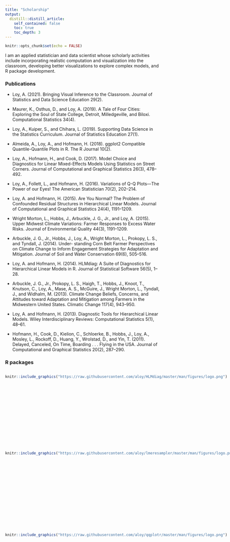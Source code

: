 ```yaml
---
title: "Scholarship"
output:
  distill::distill_article:
    self_contained: false
    toc: true
    toc_depth: 3
---
```


```r
knitr::opts_chunk$set(echo = FALSE)
```

I am an applied statistician and data scientist whose scholarly activities include incorporating realistic computation and visualization into the classroom, developing better visualizations to explore complex models, and R package development.


### Publications

- Loy, A. (2021). Bringing Visual Inference to the Classroom. Journal of Statistics and Data Science Education 29(2).

- Maurer, K., Osthus, D., and Loy, A. (2019). A Tale of Four Cities: Exploring the Soul of State College, Detroit, Milledgeville, and Biloxi. Computational Statistics 34(4).

- Loy, A., Kuiper, S., and Chihara, L. (2019). Supporting Data Science in the Statistics Curriculum. Journal of Statistics Education 27(1).

- Almeida, A., Loy, A., and Hofmann, H. (2018). ggplot2 Compatible Quantile-Quantile Plots in R. The R Journal 10(2).

- Loy, A., Hofmann, H., and Cook, D. (2017). Model Choice and Diagnostics for Linear Mixed-Effects Models Using Statistics on Street Corners. Journal of Computational and Graphical Statistics 26(3), 478– 492.

- Loy, A., Follett, L., and Hofmann, H. (2016). Variations of Q-Q Plots—The Power of our Eyes! The American Statistician 70(2), 202–214.

- Loy, A. and Hofmann, H. (2015). Are You Normal? The Problem of Confounded Residual Structures in Hierarchical Linear Models. Journal of Computational and Graphical Statistics 24(4), 1191–1209.

- Wright Morton, L., Hobbs, J., Arbuckle, J. G., Jr., and Loy, A. (2015). Upper Midwest Climate Variations: Farmer Responses to Excess Water Risks. Journal of Environmental Quality 44(3), 1191–1209.

- Arbuckle, J. G., Jr., Hobbs, J., Loy, A., Wright Morton, L., Prokopy, L. S., and Tyndall, J. (2014). Under- standing Corn Belt Farmer Perspectives on Climate Change to Inform Engagement Strategies for Adaptation and Mitigation. Journal of Soil and Water Conservation 69(6), 505–516.

- Loy, A. and Hofmann, H. (2014). HLMdiag: A Suite of Diagnostics for Hierarchical Linear Models in R. Journal of Statistical Software 56(5), 1–28.

- Arbuckle, J. G., Jr., Prokopy, L. S., Haigh, T., Hobbs, J., Knoot, T., Knutson, C., Loy, A., Mase, A. S., McGuire, J., Wright Morton, L., Tyndall, J., and Widhalm, M. (2013). Climate Change Beliefs, Concerns, and Attitudes toward Adaptation and Mitigation among Farmers in the Midwestern United States. Climatic Change 117(4), 943–950.

- Loy, A. and Hofmann, H. (2013). Diagnostic Tools for Hierarchical Linear Models. Wiley Interdisciplinary Reviews: Computational Statistics 5(1), 48–61.

- Hofmann, H., Cook, D., Kielion, C., Schloerke, B., Hobbs, J., Loy, A., Mosley, L., Rockoff, D., Huang, Y., Wrolstad, D., and Yin, T. (2011). Delayed, Canceled, On Time, Boarding . . . Flying in the USA. Journal of Computational and Graphical Statistics 20(2), 287–290.


### R packages

:::: {style="display: grid; grid-template-columns: 1fr 5fr; grid-column-gap: 10px;"}

::: {}
```r
knitr::include_graphics("https://raw.githubusercontent.com/aloy/HLMdiag/master/man/figures/logo.png")
```
:::

::: {}
<br>
Adam Loy, Jaylin Lowe, Jack Moran. HLMdiag: Diagnostic Tools for Hierarchical (Multilevel) Linear Models. R package version 0.5.0. 
:::

::: {}
```r
knitr::include_graphics("https://raw.githubusercontent.com/aloy/lmeresampler/master/man/figures/logo.png")
```
:::

::: {}
<br>
Adam Loy, Jenna Korobova, Spenser Steele. lmeresampler: Bootstrap Methods for Nested Linear Mixed-Effects Models. R package version 0.2.0. 
:::

::: {}
```r
knitr::include_graphics("https://raw.githubusercontent.com/aloy/qqplotr/master/man/figures/logo.png")
```
:::

::: {}
<br>
Alexandre Almeida, Adam Loy, Heike Hofmann. qplotr: Quantile-Quantile Plot Extensions for ggplot2. R package version 0.0.5. 
:::

::::


